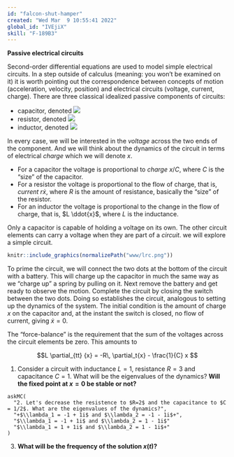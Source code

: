 ```yaml
---
id: "falcon-shut-hamper"
created: "Wed Mar  9 10:55:41 2022"
global_id: "IVEjiX"
skill: "F-189B3"
---
```




**Passive electrical circuits**

Second-order differential equations are used to model simple electrical circuits. In a step outside of calculus (meaning: you won't be examined on it) it is worth pointing out the correspondence between concepts of motion (acceleration, velocity, position) and electrical circuits (voltage, current, charge). 
There are three classical idealized passive components of circuits:

* capacitor, denoted ![](www/capacitor.jpg)
* resistor, denoted ![](www/resistor.png)
* inductor, denoted ![](www/inductor.jpg)

In every case, we will be interested in the *voltage* across the two ends of the component. And we will think about the dynamics of the circuit in terms of electrical *charge* which we will denote $x$.

* For a capacitor the voltage is proportional to *charge* $x/C$, where $C$ is the "size" of the capacitor. 
* For a resistor the voltage is proportional to the flow of charge, that is, *current* $r \dot{x}$, where $R$ is the amount of resistance, basically the "size" of the resistor.
* For an inductor the voltage is proportional to the change in the flow of charge, that is, $L \ddot{x}$, where $L$ is the inductance.

Only a capacitor is capable of holding a voltage on its own. The other circuit elements can carry a voltage when they are part of a *circuit*.  we will explore a simple circuit. 

```r
knitr::include_graphics(normalizePath("www/lrc.png"))
```

To prime the circuit, we will connect the two dots at the bottom of the circuit with a battery. This will charge up the capacitor in much the same way as we "charge up" a spring by pulling on it. Next remove the battery and get ready to observe the motion. Complete the circuit by closing the switch between the two dots. Doing so establishes the circuit, analogous to setting up the dynamics of the system. The initial condition is the amount of charge $x$ on the capacitor and, at the instant the switch is closed, no flow of current, giving $\dot{x} = 0$. 

The "force-balance" is the requirement that the sum of the voltages across the circuit elements be zero.  This amounts to

$$L \partial_{tt} {x} = -R\, \partial_t{x} - \frac{1}{C} x $$ 


1. Consider a circuit with inductance $L=1$, resistance $R=3$ and capacitance $C = 1$. What will be the eigenvalues of the dynamics? **Will the fixed point at $x=0$ be stable or not?**

<!--
Solution: $\lambda_{1,2} = \frac{1}{2}\left[-3 \pm \sqrt{\strut 9 - 4 }\right] = (-3 \pm \sqrt{5})/2$ so $\lambda_1 \approx -0.382$ and $\lambda_2 \approx -2.618$. Since both eigenvalues are negative, the fixed point is stable. 
-->

```nos2
askMC(
  "2. Let's decrease the resistence to $R=2$ and the capacitance to $C = 1/2$. What are the eigenvalues of the dynamics?",
  "+$\\lambda_1 = -1 + 1i$ and $\\lambda_2 = -1 - 1i$+",
  "$\\lambda_1 = -1 + 1i$ and $\\lambda_2 = 1 - 1i$"
  "$\\lambda_1 = 1 + 1i$ and $\\lambda_2 = 1 - 1i$+"
)
```

3. **What will be the frequency of the solution $x(t)$?**
